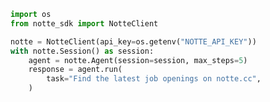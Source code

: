```python
import os
from notte_sdk import NotteClient

notte = NotteClient(api_key=os.getenv("NOTTE_API_KEY"))
with notte.Session() as session:
    agent = notte.Agent(session=session, max_steps=5)
    response = agent.run(
        task="Find the latest job openings on notte.cc",
    )
```
